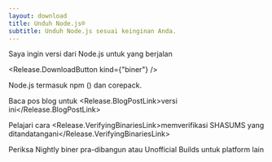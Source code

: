 ```yaml
---
layout: download
title: Unduh Node.js®
subtitle: Unduh Node.js sesuai keinginan Anda.
---
```


<section>
  Saya ingin versi <Release.VersionDropdown /> dari Node.js untuk <Release.OperatingSystemDropdown /> yang berjalan <Release.BitnessDropdown />

  <Release.DownloadButton kind={"biner"} />
</section>

<section>
  Node.js termasuk <LinkWithArrow href="https://npmjs.com">npm</LinkWithArrow> (<Release.NpmVersion />) dan corepack.

  Baca pos blog untuk <Release.BlogPostLink>versi ini</Release.BlogPostLink>

  Pelajari cara <Release.VerifyingBinariesLink>memverifikasi SHASUMS yang ditandatangani</Release.VerifyingBinariesLink>

  Periksa <LinkWithArrow href="https://nodejs.org/download/nightly/">Nightly</LinkWithArrow> biner pra-dibangun atau <LinkWithArrow href="https://unofficial-builds.nodejs.org/download/">Unofficial Builds</LinkWithArrow> untuk platform lain
</section>

